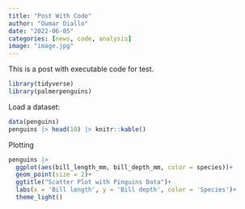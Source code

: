 ```yaml
---
title: "Post With Code"
author: "Oumar Diallo"
date: "2022-06-05"
categories: [news, code, analysis]
image: "image.jpg"
---
```


This is a post with executable code for test.

```r
library(tidyverse)
library(palmerpenguins)
```

Load a dataset:

```r
data(penguins)
penguins |> head(10) |> knitr::kable()
```

Plotting

```r
penguins |> 
  ggplot(aes(bill_length_mm, bill_depth_mm, color = species))+
  geom_point(size = 2)+
  ggtitle("Scatter Plot with Pinguins Data")+
  labs(x = 'Bill length', y = 'Bill depth', color = 'Species')+
  theme_light()
```
